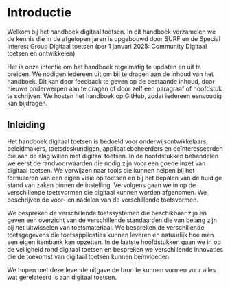 

# Introductie

Welkom bij het handboek digitaal toetsen. In dit handboek verzamelen we de kennis die in de afgelopen jaren is opgebouwd door SURF en de Special Interest Group Digitaal toetsen (per 1 januari 2025: Community Digitaal toetsen en ontwikkelen).
 
Het is onze intentie om het handboek regelmatig te updaten en uit te breiden. We nodigen iedereen uit om bij te dragen aan de inhoud van het handboek. Dit kan door feedback te geven op de bestaande inhoud, door nieuwe onderwerpen aan te dragen of door zelf een paragraaf of hoofdstuk te schrijven. We hosten het handboek op GitHub, zodat iedereen eenvoudig kan bijdragen. 

## Inleiding

Het handboek digitaal toetsen is bedoeld voor onderwijsontwikkelaars, beleidmakers, toetsdeskundigen, applicatiebeheerders en geïnteresseerden die aan de slag willen met digitaal toetsen. In de hoofdstukken behandelen we eerst de randvoorwaarden die nodig zijn voor een goede inzet van digitaal toetsen. We verwijzen naar tools die kunnen helpen bij het formuleren van een eigen visie op toetsen en bij het bepalen van de huidige stand van zaken binnen de instelling. Vervolgens gaan we in op de verschillende toetsvormen die digitaal kunnen worden afgenomen. We beschrijven de voor- en nadelen van de verschillende toetsvormen.

We bespreken de verschillende toetssystemen die beschikbaar zijn en geven een overzicht van de verschillende standaarden die van belang zijn bij het uitwisselen van toetsmateriaal. We bespreken de verschillende toetsgegevens die toetsapplicaties kunnen leveren en natuurlijk hoe men een eigen itembank kan opzetten. In de laatste hoofdstukken gaan we in op de veiligheid rond digitaal toetsen en bespreken we verschillende innovaties die de toekomst van digitaal toetsen kunnen beïnvloeden.

We hopen met deze levende uitgave de bron te kunnen vormen voor alles wat gerelateerd is aan digitaal toetsen.
